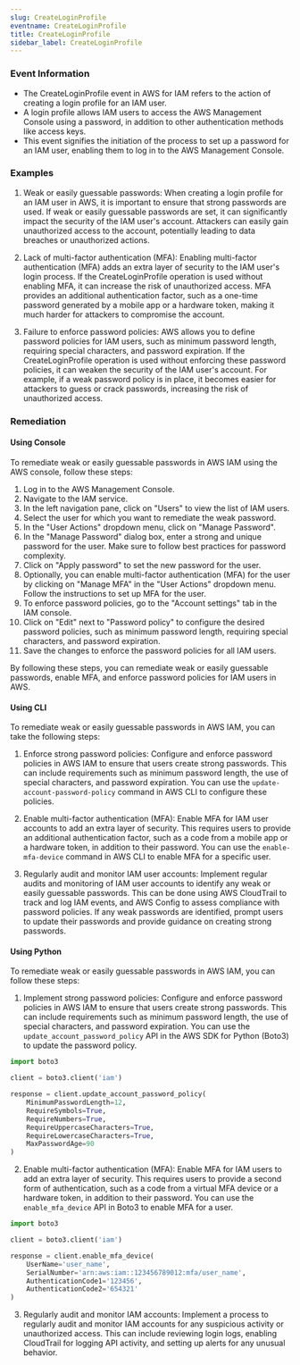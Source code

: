 ```yaml
--- 
slug: CreateLoginProfile
eventname: CreateLoginProfile
title: CreateLoginProfile
sidebar_label: CreateLoginProfile
---
```

                       
### Event Information

- The CreateLoginProfile event in AWS for IAM refers to the action of creating a login profile for an IAM user.
- A login profile allows IAM users to access the AWS Management Console using a password, in addition to other authentication methods like access keys.
- This event signifies the initiation of the process to set up a password for an IAM user, enabling them to log in to the AWS Management Console.


### Examples

1. Weak or easily guessable passwords: When creating a login profile for an IAM user in AWS, it is important to ensure that strong passwords are used. If weak or easily guessable passwords are set, it can significantly impact the security of the IAM user's account. Attackers can easily gain unauthorized access to the account, potentially leading to data breaches or unauthorized actions.

2. Lack of multi-factor authentication (MFA): Enabling multi-factor authentication (MFA) adds an extra layer of security to the IAM user's login process. If the CreateLoginProfile operation is used without enabling MFA, it can increase the risk of unauthorized access. MFA provides an additional authentication factor, such as a one-time password generated by a mobile app or a hardware token, making it much harder for attackers to compromise the account.

3. Failure to enforce password policies: AWS allows you to define password policies for IAM users, such as minimum password length, requiring special characters, and password expiration. If the CreateLoginProfile operation is used without enforcing these password policies, it can weaken the security of the IAM user's account. For example, if a weak password policy is in place, it becomes easier for attackers to guess or crack passwords, increasing the risk of unauthorized access.

### Remediation

#### Using Console

To remediate weak or easily guessable passwords in AWS IAM using the AWS console, follow these steps:

1. Log in to the AWS Management Console.
2. Navigate to the IAM service.
3. In the left navigation pane, click on "Users" to view the list of IAM users.
4. Select the user for which you want to remediate the weak password.
5. In the "User Actions" dropdown menu, click on "Manage Password".
6. In the "Manage Password" dialog box, enter a strong and unique password for the user. Make sure to follow best practices for password complexity.
7. Click on "Apply password" to set the new password for the user.
8. Optionally, you can enable multi-factor authentication (MFA) for the user by clicking on "Manage MFA" in the "User Actions" dropdown menu. Follow the instructions to set up MFA for the user.
9. To enforce password policies, go to the "Account settings" tab in the IAM console.
10. Click on "Edit" next to "Password policy" to configure the desired password policies, such as minimum password length, requiring special characters, and password expiration.
11. Save the changes to enforce the password policies for all IAM users.

By following these steps, you can remediate weak or easily guessable passwords, enable MFA, and enforce password policies for IAM users in AWS.

#### Using CLI

To remediate weak or easily guessable passwords in AWS IAM, you can take the following steps:

1. Enforce strong password policies: Configure and enforce password policies in AWS IAM to ensure that users create strong passwords. This can include requirements such as minimum password length, the use of special characters, and password expiration. You can use the `update-account-password-policy` command in AWS CLI to configure these policies.

2. Enable multi-factor authentication (MFA): Enable MFA for IAM user accounts to add an extra layer of security. This requires users to provide an additional authentication factor, such as a code from a mobile app or a hardware token, in addition to their password. You can use the `enable-mfa-device` command in AWS CLI to enable MFA for a specific user.

3. Regularly audit and monitor IAM user accounts: Implement regular audits and monitoring of IAM user accounts to identify any weak or easily guessable passwords. This can be done using AWS CloudTrail to track and log IAM events, and AWS Config to assess compliance with password policies. If any weak passwords are identified, prompt users to update their passwords and provide guidance on creating strong passwords.

#### Using Python

To remediate weak or easily guessable passwords in AWS IAM, you can follow these steps:

1. Implement strong password policies: Configure and enforce password policies in AWS IAM to ensure that users create strong passwords. This can include requirements such as minimum password length, the use of special characters, and password expiration. You can use the `update_account_password_policy` API in the AWS SDK for Python (Boto3) to update the password policy.

```python
import boto3

client = boto3.client('iam')

response = client.update_account_password_policy(
    MinimumPasswordLength=12,
    RequireSymbols=True,
    RequireNumbers=True,
    RequireUppercaseCharacters=True,
    RequireLowercaseCharacters=True,
    MaxPasswordAge=90
)
```

2. Enable multi-factor authentication (MFA): Enable MFA for IAM users to add an extra layer of security. This requires users to provide a second form of authentication, such as a code from a virtual MFA device or a hardware token, in addition to their password. You can use the `enable_mfa_device` API in Boto3 to enable MFA for a user.

```python
import boto3

client = boto3.client('iam')

response = client.enable_mfa_device(
    UserName='user_name',
    SerialNumber='arn:aws:iam::123456789012:mfa/user_name',
    AuthenticationCode1='123456',
    AuthenticationCode2='654321'
)
```

3. Regularly audit and monitor IAM accounts: Implement a process to regularly audit and monitor IAM accounts for any suspicious activity or unauthorized access. This can include reviewing login logs, enabling CloudTrail for logging API activity, and setting up alerts for any unusual behavior.


 